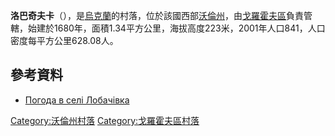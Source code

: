 {{coord|50|25|15|N|24|58|5|E|scale:30000|display=title}}

'''洛巴奇夫卡'''（{{lang-uk|Лобачівка}}），是[[烏克蘭|烏克蘭]]的村落，位於該國西部[[沃倫州|沃倫州]]，由[[戈羅霍夫區|戈羅霍夫區]]負責管轄，始建於1680年，面積1.34平方公里，海拔高度223米，2001年人口841，人口密度每平方公里628.08人。

==參考資料==
* [http://weather.in.ua/ua/volynskaja/13711 Погода в селі Лобачівка] {{Wayback|url=http://weather.in.ua/ua/volynskaja/13711 |date=20200815085611 }}

[[Category:沃倫州村落|Category:沃倫州村落]]
[[Category:戈羅霍夫區村落|Category:戈羅霍夫區村落]]


{{Volyn-geo-stub}}